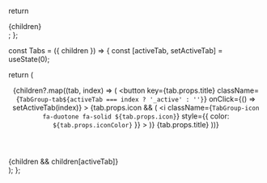 

  return <div className="TabContent">{children}</div>;
};

const Tabs = ({ children }) => {
  const [activeTab, setActiveTab] = useState(0);

  return (
    <div className="TabGroup">
      <header>
        <nav className="TabGroup-nav">
          {children?.map((tab, index) => (
            <button
              key={tab.props.title}
              className={`TabGroup-tab${activeTab === index ? '_active' : ''}`}
              onClick={() => setActiveTab(index)}
            >
              {tab.props.icon && (
                <i
                  className={`TabGroup-icon fa-duotone fa-solid ${tab.props.icon}`}
                  style={{ color: `${tab.props.iconColor}` }}
                ></i>
              )}
              {tab.props.title}
            </button>
          ))}
        </nav>
      </header>
      <section>{children && children[activeTab]}</section>
    </div>
  );
};

